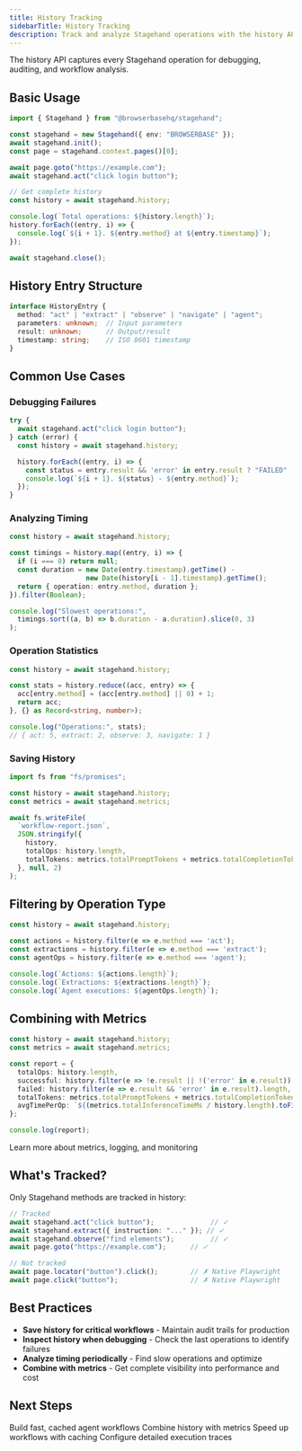 ```yaml
---
title: History Tracking
sidebarTitle: History Tracking
description: Track and analyze Stagehand operations with the history API
---
```


The history API captures every Stagehand operation for debugging, auditing, and workflow analysis.

## Basic Usage

```typescript
import { Stagehand } from "@browserbasehq/stagehand";

const stagehand = new Stagehand({ env: "BROWSERBASE" });
await stagehand.init();
const page = stagehand.context.pages()[0];

await page.goto("https://example.com");
await stagehand.act("click login button");

// Get complete history
const history = await stagehand.history;

console.log(`Total operations: ${history.length}`);
history.forEach((entry, i) => {
  console.log(`${i + 1}. ${entry.method} at ${entry.timestamp}`);
});

await stagehand.close();
```

## History Entry Structure

```typescript
interface HistoryEntry {
  method: "act" | "extract" | "observe" | "navigate" | "agent";
  parameters: unknown;  // Input parameters
  result: unknown;      // Output/result
  timestamp: string;    // ISO 8601 timestamp
}
```

## Common Use Cases

### Debugging Failures

```typescript
try {
  await stagehand.act("click login button");
} catch (error) {
  const history = await stagehand.history;

  history.forEach((entry, i) => {
    const status = entry.result && 'error' in entry.result ? "FAILED" : "SUCCESS";
    console.log(`${i + 1}. ${status} - ${entry.method}`);
  });
}
```

### Analyzing Timing

```typescript
const history = await stagehand.history;

const timings = history.map((entry, i) => {
  if (i === 0) return null;
  const duration = new Date(entry.timestamp).getTime() -
                   new Date(history[i - 1].timestamp).getTime();
  return { operation: entry.method, duration };
}).filter(Boolean);

console.log("Slowest operations:",
  timings.sort((a, b) => b.duration - a.duration).slice(0, 3)
);
```

### Operation Statistics

```typescript
const history = await stagehand.history;

const stats = history.reduce((acc, entry) => {
  acc[entry.method] = (acc[entry.method] || 0) + 1;
  return acc;
}, {} as Record<string, number>);

console.log("Operations:", stats);
// { act: 5, extract: 2, observe: 3, navigate: 1 }
```

### Saving History

```typescript
import fs from "fs/promises";

const history = await stagehand.history;
const metrics = await stagehand.metrics;

await fs.writeFile(
  `workflow-report.json`,
  JSON.stringify({
    history,
    totalOps: history.length,
    totalTokens: metrics.totalPromptTokens + metrics.totalCompletionTokens
  }, null, 2)
);
```

## Filtering by Operation Type

```typescript
const history = await stagehand.history;

const actions = history.filter(e => e.method === 'act');
const extractions = history.filter(e => e.method === 'extract');
const agentOps = history.filter(e => e.method === 'agent');

console.log(`Actions: ${actions.length}`);
console.log(`Extractions: ${extractions.length}`);
console.log(`Agent executions: ${agentOps.length}`);
```

## Combining with Metrics

```typescript
const history = await stagehand.history;
const metrics = await stagehand.metrics;

const report = {
  totalOps: history.length,
  successful: history.filter(e => !e.result || !('error' in e.result)).length,
  failed: history.filter(e => e.result && 'error' in e.result).length,
  totalTokens: metrics.totalPromptTokens + metrics.totalCompletionTokens,
  avgTimePerOp: `${(metrics.totalInferenceTimeMs / history.length).toFixed(0)}ms`
};

console.log(report);
```

<Card title="Observability Guide" icon="chart-line" href="/configuration/observability">
  Learn more about metrics, logging, and monitoring
</Card>

## What's Tracked?

Only Stagehand methods are tracked in history:

```typescript
// Tracked
await stagehand.act("click button");              // ✓
await stagehand.extract({ instruction: "..." }); // ✓
await stagehand.observe("find elements");         // ✓
await page.goto("https://example.com");      // ✓

// Not tracked
await page.locator("button").click();        // ✗ Native Playwright
await page.click("button");                  // ✗ Native Playwright
```

## Best Practices

- **Save history for critical workflows** - Maintain audit trails for production
- **Inspect history when debugging** - Check the last operations to identify failures
- **Analyze timing periodically** - Find slow operations and optimize
- **Combine with metrics** - Get complete visibility into performance and cost

## Next Steps

<CardGroup cols={2}>
  <Card title="Deterministic Agent" icon="robot" href="/best-practices/deterministic-agent">
    Build fast, cached agent workflows
  </Card>

  <Card title="Observability" icon="chart-line" href="/configuration/observability">
    Combine history with metrics
  </Card>

  <Card title="Caching" icon="database" href="/best-practices/caching">
    Speed up workflows with caching
  </Card>

  <Card title="Logging" icon="file-lines" href="/configuration/logging">
    Configure detailed execution traces
  </Card>
</CardGroup>
